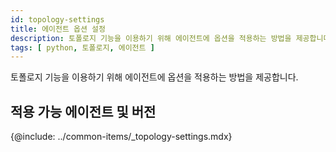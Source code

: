 ```yaml
---
id: topology-settings
title: 에이전트 옵션 설정
description: 토폴로지 기능을 이용하기 위해 에이전트에 옵션을 적용하는 방법을 제공합니다.
tags: [ python, 토폴로지, 에이전트 ]
---
```


토폴로지 기능을 이용하기 위해 에이전트에 옵션을 적용하는 방법을 제공합니다.

## 적용 가능 에이전트 및 버전

<!-- Java 에이전트 1.7.1 버전 이상 -->
<!-- * Node.js 에이전트 0.4.1 버전 이상 -->

{@include: ../common-items/_topology-settings.mdx}  

<!-- {@include: ../common-items/_java-topology-whatap-sample.mdx} -->

<!-- {@include: ../common-items/_nodejs-topology-whatap-sample.mdx} -->